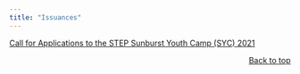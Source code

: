 ```yaml
---
title: "Issuances"
---
```


[Call for Applications to the STEP Sunburst Youth Camp (SYC) 2021](https://blssyfd.weebly.com/uploads/6/9/7/2/69727641/oua-memo_0921227-call_for_applications_to_the_step_sunberst_youth_camp_20210924.pdf)

<p align="right">
<a href="#top">Back to top</a>
</p>
